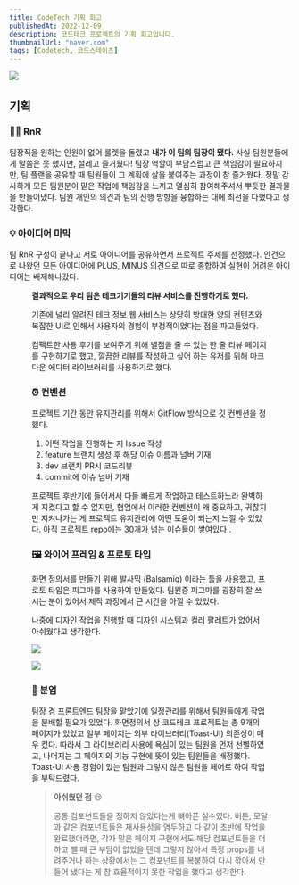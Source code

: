 ```yaml
---
title: CodeTech 기획 회고
publishedAt: 2022-12-09
description: 코드테크 프로젝트의 기획 회고입니다.
thumbnailUrl: "naver.com"
tags: [Codetech, 코드스테이츠]
---
```


![](https://velog.velcdn.com/images/ethan_world/post/0db398a4-1deb-4d94-bec1-e08a616b45f3/image.gif)

## 기획

### 👨‍💻 RnR

팀장직을 원하는 인원이 없어 룰렛을 돌렸고 **내가 이 팀의 팀장이 됐다.** 사실 팀원분들에게 말씀은 못 했지만, 설레고 즐거웠다! 팀장 역할이 부담스럽고 큰 책임감이 필요하지만, 팀 플랜을 공유할 때 팀원들이 그 계획에 살을 붙여주는 과정이 참 즐거웠다. 정말 감사하게 모든 팀원분이 맡은 작업에 책임감을 느끼고 열심히 참여해주셔서 뿌듯한 결과물을 만들어냈다. 팀원 개인의 의견과 팀의 진행 방향을 융합하는 대에 최선을 다했다고 생각한다.

### 💡 아이디어 미믹

팀 RnR 구성이 끝나고 서로 아이디어를 공유하면서 프로젝트 주제를 선정했다. 안건으로 나왔던 모든 아이디어에 PLUS, MINUS 의견으로 따로 종합하여 실현이 어려운 아이디어는 배제해나갔다.

<Figure
  width="500"
  height="300"
  image="https://velog.velcdn.com/images/ethan_world/post/f72b28e6-af51-48d5-9c27-758cafc6a2d2/image.png"
  caption="제발요"
/>

**결과적으로 우리 팀은 테크기기들의 리뷰 서비스를 진행하기로 했다.**

기존에 널리 알려진 테크 정보 웹 서비스는 상당히 방대한 양의 컨텐츠와 복잡한 UI로 인해서 사용자의 경험이 부정적이었다는 점을 파고들었다.

컴팩트한 사용 후기를 보여주기 위해 별점을 줄 수 있는 한 줄 리뷰 페이지를 구현하기로 했고, 깔끔한 리뷰를 작성하고 싶어 하는 유저를 위해 마크다운 에디터 라이브러리를 사용하기로 했다.

### ⏰ 컨벤션

프로젝트 기간 동안 유지관리를 위해서 GitFlow 방식으로 깃 컨벤션을 정했다.

1. 어떤 작업을 진행하는 지 Issue 작성
2. feature 브랜치 생성 후 해당 이슈 이름과 넘버 기재
3. dev 브랜치 PR시 코드리뷰
4. commit에 이슈 넘버 기재

프로젝트 후반기에 들어서서 다들 빠르게 작업하고 테스트하느라 완벽하게 지켰다고 할 수 없지만, 협업에서 이러한 컨벤션이 왜 중요하고, 귀찮지만 지켜나가는 게 프로젝트 유지관리에 어떤 도움이 되는지 느낄 수 있었다. 아직 프로젝트 repo에는 30개가 넘는 이슈들이 쌓여있다..

### 🖼 와이어 프레임 & 프로토 타입

화면 정의서를 만들기 위해 발사믹 (Balsamiq) 이라는 툴을 사용했고,
프로토 타입은 피그마를 사용하여 만들었다.
팀원중 피그마를 굉장히 잘 쓰시는 분이 있어서 제작 과정에서 큰 시간을 아낄 수 있었다.

나중에 디자인 작업을 진행할 때 디자인 시스템과 컬러 팔레트가 없어서 아쉬웠다고 생각한다.

![](https://velog.velcdn.com/images/ethan_world/post/a70798c9-e9ac-4b46-8816-988c73195fa0/image.png)

![](https://velog.velcdn.com/images/ethan_world/post/16b15cec-9341-424f-8e67-999f246aa072/image.png)

### 🍕 분업

팀장 겸 프론트엔드 팀장을 맡았기에 일정관리를 위해서 팀원들에게 작업을 분배할 필요가 있었다. 화면정의서 상 코드테크 프로젝트는 총 9개의 페이지가 있었고 일부 페이지는 외부 라이브러리(Toast-UI) 의존성이 매우 컸다. 따라서 그 라이브러리 사용에 욕심이 있는 팀원을 먼저 선별하였고, 나머지는 그 페이지의 기능 구현에 뜻이 있는 팀원들을 배정했다. Toast-UI 사용 경험이 있는 팀원과 그렇지 않은 팀원을 페어로 하여 작업을 부탁드렸다.

> **아쉬웠던 점** 😢
>
> 공통 컴포넌트들을 정하지 않았다는게 뼈아픈 실수였다.
> 버튼, 모달과 같은 컴포넌트들은 재사용성을 염두하고 다 같이 초반에 작업을 완료했더라면, 각자 맡은 페이지 구현에서도 해당 컴포넌트들을 더하고 뺄 때 큰 부담이 없었을 텐데 그렇지 않아서 특정 props를 내려주거나 하는 상황에서는 그 컴포넌트를 복붙하여 다시 깎아서 만들어 냈다는 게 참 효율적이지 못한 작업을 했다고 생각한다.
